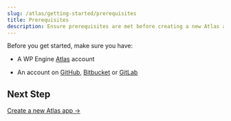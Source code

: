```yaml
---
slug: /atlas/getting-started/prerequisites
title: Prerequisites
description: Ensure prerequisites are met before creating a new Atlas app.
---
```


Before you get started, make sure you have:

- A WP Engine [Atlas](https://wpengine.com/atlas) account

- An account on [GitHub](https://github.com/), [Bitbucket](https://bitbucket.com/) or [GitLab](https://gitlab.com/)

## Next Step

[Create a new Atlas app &#8594;](./create-app)
